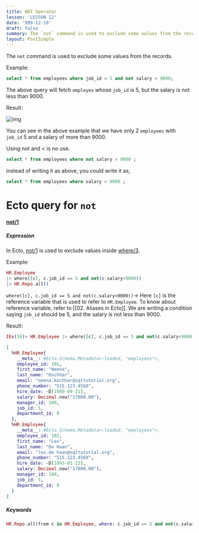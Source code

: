 ```yaml
---
title: NOT Operator
lesson: 'LESSON 12'
date: '999-12-19'
draft: false
summary: The `not` command is used to exclude some values from the records.
layout: PostSimple
---
```


The `not` command is used to exclude some values from the records. 

Example:

``` SQL
select * from employees where job_id = 5 and not salary < 9000;
```

The above query will fetch `employes` whose `job_id` is 5, but the salary is not less than 9000.

Result:

![img](/static/images/Screenshotfrom2023-11-0411-14-26.png)

You can see in the above example that we have only 2 `employees` with `job_id` 5 and a salary of more than 9000.

Using not and < is no use.

``` SQL
select * from employees where not salary > 9000 ;
```

instead of writing it as above, you could write it as,

``` SQL
select * from employees where salary < 9000 ;
```


# Ecto query for `not`

####  [not/1](https://hexdocs.pm/ecto/Ecto.Query.API.html#not/1)

##### Expression

In Ecto, [not/1](https://hexdocs.pm/ecto/Ecto.Query.API.html#not/1) is used to exclude values inside [where/3](https://hexdocs.pm/ecto/Ecto.Query.html#where/3).

Example:

``` Elixir
HR.Employee 
|> where([c], c.job_id == 5 and not(c.salary<9000)) 
|> HR.Repo.all()
```


`where([c], c.job_id == 5 and not(c.salary<9000))`-> Here `[c]` is the reference variable that is used to refer to `HR.Employee`. To know about reference variable, refer to [[02. Aliases in Ecto]]. We are writing a condition saying `job_id` should be 5, and the salary is not less than 9000.

Result:

``` Elixir
IEx(16)> HR.Employee |> where([c], c.job_id == 5 and not(c.salary<9000) ) |> HR.Repo.all()

[
  %HR.Employee{
    __meta__: #Ecto.Schema.Metadata<:loaded, "employees">,
    employee_id: 101,
    first_name: "Neena",
    last_name: "Kochhar",
    email: "neena.kochhar@sqltutorial.org",
    phone_number: "515.123.4568",
    hire_date: ~D[1989-09-21],
    salary: Decimal.new("17000.00"),
    manager_id: 100,
    job_id: 5,
    department_id: 9
  },
  %HR.Employee{
    __meta__: #Ecto.Schema.Metadata<:loaded, "employees">,
    employee_id: 102,
    first_name: "Lex",
    last_name: "De Haan",
    email: "lex.de haan@sqltutorial.org",
    phone_number: "515.123.4569",
    hire_date: ~D[1993-01-13],
    salary: Decimal.new("17000.00"),
    manager_id: 100,
    job_id: 5,
    department_id: 9
  }
]
```

##### Keywords

```Elixir
HR.Repo.all(from c in HR.Employee, where: c.job_id == 5 and not(c.salary < 9000))
```

